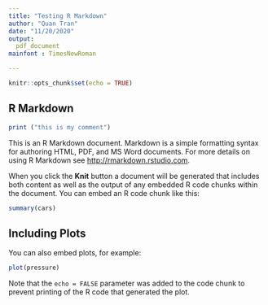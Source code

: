 ```yaml
---
title: "Testing R Markdown"
author: "Quan Tran"
date: "11/20/2020"
output: 
  pdf_document
mainfont : TimesNewRoman

---
```


```r
knitr::opts_chunk$set(echo = TRUE)
```

## R Markdown
```r
print ("this is my comment")
```

This is an R Markdown document. Markdown is a simple formatting syntax for authoring HTML, PDF, and MS Word documents. For more details on using R Markdown see <http://rmarkdown.rstudio.com>.

When you click the **Knit** button a document will be generated that includes both content as well as the output of any embedded R code chunks within the document. You can embed an R code chunk like this:

```r
summary(cars)
```

## Including Plots

You can also embed plots, for example:

```r
plot(pressure)
```

Note that the `echo = FALSE` parameter was added to the code chunk to prevent printing of the R code that generated the plot.
